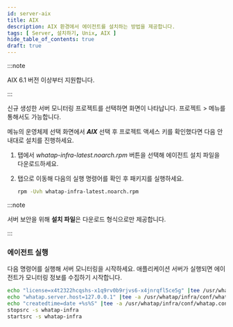 ```yaml
---
id: server-aix
title: AIX
description: AIX 환경에서 에이전트를 설치하는 방법을 제공합니다.
tags: [ Server, 설치하기, Unix, AIX ]
hide_table_of_contents: true
draft: true
---
```


:::note 

AIX 6.1 버전 이상부터 지원합니다.

:::

신규 생성한 서버 모니터링 프로젝트를 선택하면 <Cmdname sid="side_agentInstall" className="uitext" /> 화면이 나타납니다. 프로젝트 <Cmdname sid="side_management" className="uitext" /> &gt; <Cmdname sid="side_agentInstall" className="uitext" /> 메뉴를 통해서도 가능합니다.

<ImgLang img='server-install-unx-aix.png' desc='서버 모니터링 AIX'/>

<Cmdname sid="side_agentInstall" className="uitext" /> 메뉴의 운영체제 선택 화면에서 ***AIX*** 선택 후 프로젝트 액세스 키를 확인했다면 다음 안내대로 설치를 진행하세요. 

1. <Cmdname sid="TTL07853" className="uitext" /> 탭에서 *whatap-infra-latest.noarch.rpm* 버튼을 선택해 에이전트 설치 파일을 다운로드하세요.

1. <Cmdname sid="server_installAgent_aix_runSetup" className="uitext" /> 탭으로 이동해 다음의 실행 명령어를 확인 후 패키지를 실행하세요.

    ```bash 
    rpm -Uvh whatap-infra-latest.noarch.rpm
    ```

:::note 

서버 보안을 위해 **설치 파일**은 다운로드 형식으로만 제공합니다.

:::

### 에이전트 실행 

다음 명령어를 실행해 서버 모니터링을 시작하세요. 애플리케이션 서버가 실행되면 에이전트가 모니터링 정보를 수집하기 시작합니다. 

```bash 
echo "license=x4t2322hcqshs-x1q9rv0b9rjvs6-x4jnrqfl5ce5g" |tee /usr/whatap/infra/conf/whatap.conf
echo "whatap.server.host=127.0.0.1" |tee -a /usr/whatap/infra/conf/whatap.conf
echo "createdtime=date +%s%S" |tee -a /usr/whatap/infra/conf/whatap.conf
stopsrc -s whatap-infra
startsrc -s whatap-infra
```
